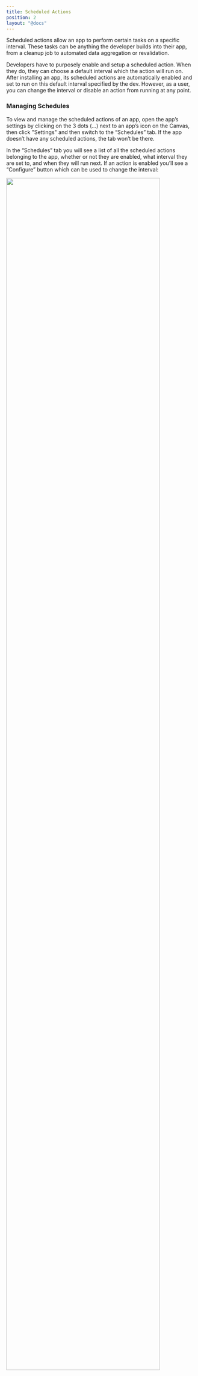 ```yaml
---
title: Scheduled Actions
position: 2
layout: "@docs"
---
```


Scheduled actions allow an app to perform certain tasks on a specific interval. These tasks can be anything the developer builds into their app, from a cleanup job to automated data aggregation or revalidation.

Developers have to purposely enable and setup a scheduled action. When they do, they can choose a default interval which the action will run on. After installing an app, its scheduled actions are automatically enabled and set to run on this default interval specified by the dev. However, as a user, you can change the interval or disable an action from running at any point.

### Managing Schedules

To view and manage the scheduled actions of an app, open the app’s settings by clicking on the 3 dots (…) next to an app’s icon on the Canvas, then click "Settings" and then switch to the “Schedules” tab. If the app doesn’t have any scheduled actions, the tab won’t be there.

In the “Schedules” tab you will see a list of all the scheduled actions belonging to the app, whether or not they are enabled, what interval they are set to, and when they will run next. If an action is enabled you’ll see a “Configure” button which can be used to change the interval:

<Image src="/docs_assets/archive/schedules/schedule-view.png" subtext="List of scheduled actions" background width="90%" />

### Changing a Schedule

To change a scheduled action’s interval, click the “Configure” button in the “Schedules” tab in the app’s Settings. You will be shown options to choose between different interval types ranging from minutes to months and anything in between.

<Image src="/docs_assets/archive/schedules/configure-schedule.png" subtext="Configure Schedule" background width="90%" />

When you select an interval, the UI will show you when the action would run next. Once you are happy, click “Save” to schedule the action on the new interval.

<Image src="/docs_assets/archive/schedules/new-schedule.png" subtext="New Schedule" background width="90%" />
